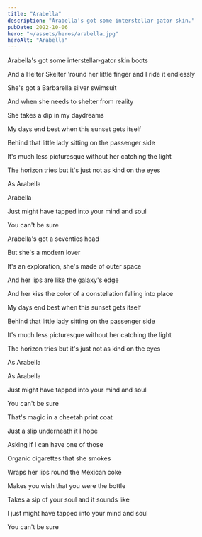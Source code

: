 ```yaml
---
title: "Arabella"
description: "Arabella's got some interstellar-gator skin."
pubDate: 2022-10-06
hero: "~/assets/heros/arabella.jpg"
heroAlt: "Arabella"
---
```


Arabella's got some interstellar-gator skin boots

And a Helter Skelter 'round her little finger and I ride it endlessly

She's got a Barbarella silver swimsuit

And when she needs to shelter from reality

She takes a dip in my daydreams

My days end best when this sunset gets itself

Behind that little lady sitting on the passenger side

It's much less picturesque without her catching the light

The horizon tries but it's just not as kind on the eyes

As Arabella

Arabella

Just might have tapped into your mind and soul

You can't be sure

Arabella's got a seventies head

But she's a modern lover

It's an exploration, she's made of outer space

And her lips are like the galaxy's edge

And her kiss the color of a constellation falling into place

My days end best when this sunset gets itself

Behind that little lady sitting on the passenger side

It's much less picturesque without her catching the light

The horizon tries but it's just not as kind on the eyes

As Arabella

As Arabella

Just might have tapped into your mind and soul

You can't be sure

That's magic in a cheetah print coat

Just a slip underneath it I hope

Asking if I can have one of those

Organic cigarettes that she smokes

Wraps her lips round the Mexican coke

Makes you wish that you were the bottle

Takes a sip of your soul and it sounds like

I just might have tapped into your mind and soul

You can't be sure
